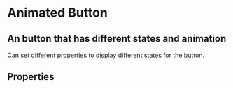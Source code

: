 

<Meta title="FusedComponents|Toggle" component={Toggle} />

# Animated Button

## An button that has different states and animation

Can set different properties to display different states for the button. 

<Preview>
    <Story name="Default" parameters={{ decorators: [withKnobs] }}>
    <Toggle
        onClick={action("button action click")}
        active={boolean("Active", false)}
    />
    </Story>
</Preview>

<Preview>
    <Story name="Active" parameters={{ decorators: [withKnobs] }}>
    <Toggle 
    active={boolean("Active", true, "Active")}
    />
    </Story>
</Preview>


## Properties

<Props of={Toggle} />
